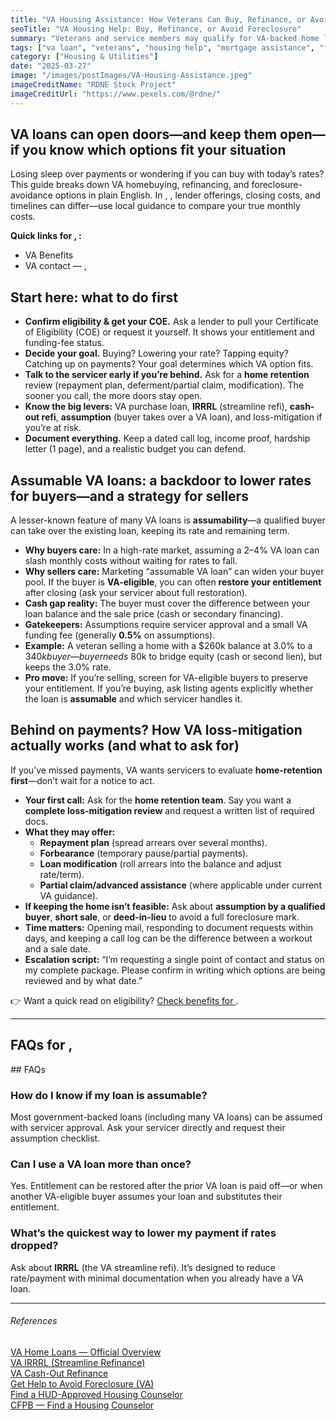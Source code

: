 ```yaml
---
title: "VA Housing Assistance: How Veterans Can Buy, Refinance, or Avoid Foreclosure"
seoTitle: "VA Housing Help: Buy, Refinance, or Avoid Foreclosure"
summary: "Veterans and service members may qualify for VA-backed home loans, refinancing, and even help avoiding foreclosure. Here's how to apply for housing help through the U.S. Department of Veterans Affairs."
tags: ["va loan", "veterans", "housing help", "mortgage assistance", "foreclosure"]
category: ["Housing & Utilities"]
date: "2025-03-27"
image: "/images/postImages/VA-Housing-Assistance.jpeg"
imageCreditName: "RDNE Stock Project"
imageCreditUrl: "https://www.pexels.com/@rdne/"
---
```


## VA loans can open doors—and keep them open—if you know which options fit your situation

Losing sleep over payments or wondering if you can buy with today’s rates? This guide breaks down VA homebuying, refinancing, and foreclosure-avoidance options in plain English. <IfLocation>In <City/>, <State/>, lender offerings, closing costs, and timelines can differ—use local guidance to compare your true monthly costs.</IfLocation>

<BenefitsCtaBanner focus="vaHousing" copy="Veterans may qualify for VA home loans, refinancing help, or foreclosure protection — see what’s available." />

<IfLocation>
<div className="not-prose my-12 p-4 rounded-xl border-[3px] bg-muted">
  <p className="mb-2"><strong>Quick links for <City/>, <State/>:</strong></p>
  <ul className="list-disc ml-5 space-y-1">
    <li><ResourceLink name="va">VA Benefits</ResourceLink></li>
    <li><ResourceLink name="va" field="contact">VA contact<IfLocation> — <City/>, <State/></IfLocation></ResourceLink></li>
  </ul>
</div>
</IfLocation>

## Start here: what to do first

- **Confirm eligibility & get your COE.** Ask a lender to pull your Certificate of Eligibility (COE) or request it yourself. It shows your entitlement and funding-fee status.  
- **Decide your goal.** Buying? Lowering your rate? Tapping equity? Catching up on payments? Your goal determines which VA option fits.  
- **Talk to the servicer early if you’re behind.** Ask for a **home retention** review (repayment plan, deferment/partial claim, modification). The sooner you call, the more doors stay open.  
- **Know the big levers:** VA purchase loan, **IRRRL** (streamline refi), **cash-out refi**, **assumption** (buyer takes over a VA loan), and loss-mitigation if you’re at risk.  
- **Document everything.** Keep a dated call log, income proof, hardship letter (1 page), and a realistic budget you can defend.

## Assumable VA loans: a backdoor to lower rates for buyers—and a strategy for sellers

A lesser-known feature of many VA loans is **assumability**—a qualified buyer can take over the existing loan, keeping its rate and remaining term.

- **Why buyers care:** In a high-rate market, assuming a 2–4% VA loan can slash monthly costs without waiting for rates to fall.  
- **Why sellers care:** Marketing “assumable VA loan” can widen your buyer pool. If the buyer is **VA-eligible**, you can often **restore your entitlement** after closing (ask your servicer about full restoration).  
- **Cash gap reality:** The buyer must cover the difference between your loan balance and the sale price (cash or secondary financing).  
- **Gatekeepers:** Assumptions require servicer approval and a small VA funding fee (generally **0.5%** on assumptions).  
- **Example:** A veteran selling a home with a $260k balance at 3.0% to a $340k buyer—buyer needs ~$80k to bridge equity (cash or second lien), but keeps the 3.0% rate.  
- **Pro move:** If you’re selling, screen for VA-eligible buyers to preserve your entitlement. If you’re buying, ask listing agents explicitly whether the loan is **assumable** and which servicer handles it.

## Behind on payments? How VA loss-mitigation actually works (and what to ask for)

If you’ve missed payments, VA wants servicers to evaluate **home-retention first**—don’t wait for a notice to act.

- **Your first call:** Ask for the **home retention team**. Say you want a **complete loss-mitigation review** and request a written list of required docs.  
- **What they may offer:**  
  - **Repayment plan** (spread arrears over several months).  
  - **Forbearance** (temporary pause/partial payments).  
  - **Loan modification** (roll arrears into the balance and adjust rate/term).  
  - **Partial claim/advanced assistance** (where applicable under current VA guidance).  
- **If keeping the home isn’t feasible:** Ask about **assumption by a qualified buyer**, **short sale**, or **deed-in-lieu** to avoid a full foreclosure mark.  
- **Time matters:** Opening mail, responding to document requests within days, and keeping a call log can be the difference between a workout and a sale date.  
- **Escalation script:** “I’m requesting a single point of contact and status on my complete package. Please confirm in writing which options are being reviewed and by what date.”

<IfLocation>
<div className="mt-3">👉 Want a quick read on eligibility? <a href="/tools/check-benefits" className="underline">Check benefits for <City/></a>.</div>
</IfLocation>

---

<IfLocation>
  <h2>FAQs for <City/>, <State/></h2>
  <ResourceLink name="va" field="faqs" />
</IfLocation>

<IfNoLocation>
## FAQs

### How do I know if my loan is assumable?
Most government-backed loans (including many VA loans) can be assumed with servicer approval. Ask your servicer directly and request their assumption checklist.

### Can I use a VA loan more than once?
Yes. Entitlement can be restored after the prior VA loan is paid off—or when another VA-eligible buyer assumes your loan and substitutes their entitlement.

### What’s the quickest way to lower my payment if rates dropped?
Ask about **IRRRL** (the VA streamline refi). It’s designed to reduce rate/payment with minimal documentation when you already have a VA loan.

</IfNoLocation>

---
###### References

<div className="references">
<a href="https://www.benefits.va.gov/homeloans/" target="_blank" rel="noopener noreferrer">VA Home Loans — Official Overview</a><br />
<a href="https://www.va.gov/housing-assistance/home-loans/loan-types/interest-rate-reduction-loan/" target="_blank" rel="noopener noreferrer">VA IRRRL (Streamline Refinance)</a><br />
<a href="https://www.va.gov/housing-assistance/home-loans/loan-types/cash-out-loan/" target="_blank" rel="noopener noreferrer">VA Cash-Out Refinance</a><br />
<a href="https://www.va.gov/housing-assistance/home-loans/trouble-making-payments/" target="_blank" rel="noopener noreferrer">Get Help to Avoid Foreclosure (VA)</a><br />
<a href="https://www.hud.gov/findacounselor" target="_blank" rel="noopener noreferrer">Find a HUD-Approved Housing Counselor</a><br />
<a href="https://www.consumerfinance.gov/find-a-housing-counselor/" target="_blank" rel="noopener noreferrer">CFPB — Find a Housing Counselor</a>
</div>
